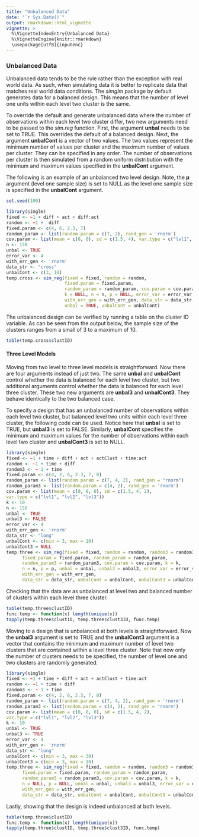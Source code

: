 ```yaml
---
title: "Unbalanced Data"
date: "`r Sys.Date()`"
output: rmarkdown::html_vignette
vignette: >
  %\VignetteIndexEntry{Unbalanced Data}
  %\VignetteEngine{knitr::rmarkdown}
  \usepackage[utf8]{inputenc}
---
```


### Unbalanced Data

Unbalanced data tends to be the rule rather than the exception with real world data. As such, when simulating data it is better to replicate data that matches real world data conditions. The *simglm* package by default generates data for a balanced design. This means that the number of level one units within each level two cluster is the same.

To override the default and generate unbalanced data where the number of observations within each level two cluster differ, two new arguments need to be passed to the *sim.reg* function. First, the argument **unbal** needs to be set to TRUE. This overrides the default of a balanced design. Next, the argument **unbalCont** is a vector of two values. The two values represent the minimum number of values per cluster and the maximum number of values per cluster. They can be specified in any order. The number of observations per cluster is then simulated from a random uniform distribution with the minimum and maximum values specified in the **unbalCont** argument.

The following is an example of an unbalanced two level design. Note, the **p** argument (level one sample size) is set to NULL as the level one sample size is specified in the **unbalCont** argument.

```r
set.seed(100)
```

```r
library(simglm)
fixed <- ~1 + diff + act + diff:act
random <- ~1 +  diff
fixed.param <- c(4, 6, 2.3, 7)
random_param <- list(random.param = c(7, 2), rand_gen = 'rnorm')
cov.param <- list(mean = c(0, 0), sd = c(1.5, 4), var.type = c("lvl1", "lvl2"))
n <- 150
unbal <- TRUE
error_var <- 4
with_err_gen <- 'rnorm'
data_str <- "cross"
unbalCont <- c(3, 10)
temp.cross <- sim_reg(fixed = fixed, random = random, 
                      fixed.param = fixed.param, 
                      random_param = random_param, cov.param = cov.param,
                      k = NULL, n = n, p = NULL, error_var = error_var,
                      with_err_gen = with_err_gen, data_str = data_str, 
                      unbal = TRUE, unbalCont = unbalCont)
```

The unbalanced design can be verified by running a table on the cluster ID variable. As can be seen from the output below, the sample size of the clusters ranges from a small of 3 to a maximum of 10.
```r
table(temp.cross$clustID)
```

#### Three Level Models
Moving from two level to three level models is straightforward. Now there are four arguments instead of just two. The same **unbal** and **unbalCont** control whether the data is balanced for each level two cluster, but two additional arguments control whether the data is balanced for each level three cluster. These two new arguments are **unbal3** and **unbalCont3**. They behave identically to the two balanced case.

To specify a design that has an unbalanced number of observations within each level two cluster, but balanced level two units within each level three cluster, the following code can be used. Notice here that **unbal** is set to TRUE, but **unbal3** is set to FALSE. Similarly, **unbalCont** specifies the minimum and maximum values for the number of observations within each level two cluster and **unbalCont3** is set to NULL.
```r
library(simglm)
fixed <- ~1 + time + diff + act + actClust + time:act
random <- ~1 + time + diff
random3 <- ~ 1 + time
fixed.param <- c(4, 2, 6, 2.3, 7, 0)
random_param <- list(random.param = c(7, 4, 2), rand_gen = "rnorm")
random_param3 <- list(random.param = c(4, 2), rand_gen = 'rnorm')
cov.param <- list(mean = c(0, 0, 0), sd = c(1.5, 4, 2),
var.type = c("lvl1", "lvl2", "lvl3"))
k <- 10
n <- 150
unbal <- TRUE
unbal3 <- FALSE
error_var <- 4
with_err_gen <- 'rnorm'
data_str <- "long"
unbalCont <- c(min = 3, max = 10)
unbalCont3 = NULL
temp.three <- sim_reg(fixed = fixed, random = random, random3 = random3,
      fixed.param = fixed.param, random_param = random_param, 
      random_param3 = random_param3, cov.param = cov.param, k = k,
      n = n, p = p, unbal = unbal, unbal3 = unbal3, error_var = error_var,
      with_err_gen = with_err_gen, 
      data_str = data_str, unbalCont = unbalCont, unbalCont3 = unbalCont3)
```

Checking that the data are as unbalanced at level two and balanced number of clusters within each level three cluster.
```r
table(temp.three$clustID)
func.temp <- function(x) length(unique(x))
tapply(temp.three$clustID, temp.three$clust3ID, func.temp)
```

Moving to a design that is unbalanced at both levels is straightforward. Now the **unbal3** argument is set to TRUE and the **unbalCont3** argument is a vector that contains the minimum and maximum number of level two clusters that are contained within a level three cluster. Note that now only the number of clusters needs to be specified, the number of level one and two clusters are randomly generated.
```r
library(simglm)
fixed <- ~1 + time + diff + act + actClust + time:act
random <- ~1 + time + diff
random3 <- ~ 1 + time
fixed.param <- c(4, 2, 6, 2.3, 7, 0)
random_param <- list(random.param = c(7, 4, 2), rand_gen = 'rnorm')
random_param3 <- list(random.param = c(4, 2), rand_gen = 'rnorm')
cov.param <- list(mean = c(0, 0, 0), sd = c(1.5, 4, 2),
var.type = c("lvl1", "lvl2", "lvl3"))
k <- 10
unbal <- TRUE
unbal3 <- TRUE
error_var <- 4
with_err_gen <- 'rnorm'
data_str <- "long"
unbalCont <- c(min = 3, max = 30)
unbalCont3 = c(min = 3, max = 10)
temp.three <- sim_reg(fixed = fixed, random = random, random3 = random3,
      fixed.param = fixed.param, random_param = random_param, 
      random_param3 = random_param3, cov.param = cov.param, k = k,
      n = NULL, p = NULL, unbal = unbal, unbal3 = unbal3, error_var = error_var,
      with_err_gen = with_err_gen, 
      data_str = data_str, unbalCont = unbalCont, unbalCont3 = unbalCont3)
```

Lastly, showing that the design is indeed unbalanced at both levels.
```r
table(temp.three$clustID)
func.temp <- function(x) length(unique(x))
tapply(temp.three$clustID, temp.three$clust3ID, func.temp)
```



